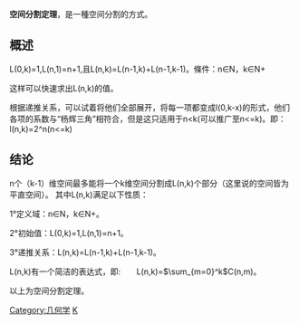 {{expert|time=2010-11-06T20:20:00+00:00|subject=数学}}
{{tone|time=2010-08-10T01:10:06+00:00}}

'''空间分割定理'''，是一種空间分割的方式。

==概述 ==
L(0,k)=1,L(n,1)=n+1,且L(n,k)=L(n-1,k)+L(n-1,k-1)。條件：n∈N，k∈N+

这样可以快速求出L(n,k)的值。

根据递推关系，可以试着将他们全部展开，将每一项都变成l(0,k-x)的形式，他们各项的系数与“杨辉三角”相符合，但是这只适用于n<k(可以推广至n<=k)。即：l(n,k)=2^n(n<=k)

== 结论 ==
n个（k-1）维空间最多能将一个k维空间分割成L(n,k)个部分（这里说的空间皆为平直空间）。 其中L(n,k)满足以下性质： 

1°定义域：n∈N，k∈N+。 

2°初始值：L(0,k)=1,L(n,1)=n+1。 

3°递推关系：L(n,k)=L(n-1,k)+L(n-1,k-1)。

L(n,k)有一个简洁的表达式，即:　　L(n,k)=<math>\sum_{m=0}^k</math>C(n,m)。 

以上为空间分割定理。

[[Category:几何学|Category:几何学]]
[[Category:数学定理|K]]